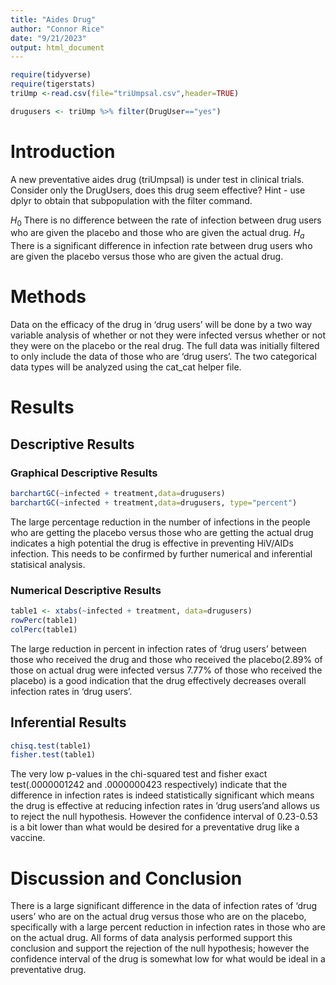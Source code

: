 ```yaml
---
title: "Aides Drug"
author: "Connor Rice"
date: "9/21/2023"
output: html_document
---
```


```r
require(tidyverse)
require(tigerstats)
triUmp <-read.csv(file="triUmpsal.csv",header=TRUE)

drugusers <- triUmp %>% filter(DrugUser=="yes")
```

# Introduction

<!--In this section you explain what you are trying to show.  Where did the data come from?  What is the research or other question you are trying to answer?.  If you skimp in this section expect to be marked down in your grade. Paint a picture of the project a couple of paragraphs is expected!-->

A new  preventative aides drug (triUmpsal) is under test in clinical trials. Consider only the DrugUsers, does this drug seem effective?  Hint - use dplyr to obtain that subpopulation with the filter command.

$H_0$ There is no difference between the rate of infection between drug users who are given the placebo and those who are given the actual drug.
$H_a$ There is a significant difference in infection rate between drug users who are given the placebo versus those who are given the actual drug.


# Methods

<!--Decide on your methods:  use "variable analysis" or other appropriate descriptors.  Make sure to choose at least one graphical method and at least one numerical method. Discuss what data manipulations may be needed for example subsetting or other binning procedures and what sort of graphical displays and inferential tools will be used!-->

Data on the efficacy of the drug in 'drug users' will be done by a two way variable analysis of whether or not they were infected versus whether or not they were on the placebo or the real drug. The full data was initially filtered to only include the data of those who are 'drug users'. The two categorical data types will be analyzed using the cat_cat helper file.

# Results

<!--Divide this section into two sub-sections:  One for your descriptive  results and one for your inferential results.!-->

## Descriptive Results

### Graphical Descriptive Results

<!--Graphical results here.  Make sure to show your code.  Provide appropriate labels for axes, giving units if possible, and provide a good title for the graph, too.  Use the graphical results to describe the patterns if any that exist in the data as focused toward the research question. Bottom line is to explain the features of the graph that are relevant to conforming or departing to what is expected by your null hypothesis !-->

```r
barchartGC(~infected + treatment,data=drugusers)
barchartGC(~infected + treatment,data=drugusers, type="percent")

```

The large percentage reduction in the number of infections in the people who are getting the placebo versus those who are getting the actual drug indicates a high potential the drug is effective in preventing HiV/AIDs infection. This needs to be confirmed by further numerical and inferential statisical analysis.

### Numerical Descriptive Results

<!--Numerical results go here. Use the numerical results to describe the patterns if any that exist in the data as focused toward the research question!-->

```r
table1 <- xtabs(~infected + treatment, data=drugusers)
rowPerc(table1)
colPerc(table1)
```

The large reduction in percent in infection rates of 'drug users' between those who received the drug and those who received the placebo(2.89% of those on actual drug were infected versus 7.77% of those who received the placebo) is a good indication that the drug effectively decreases overall infection rates in 'drug users'.

## Inferential Results

<!--State hypothesis clearly.  Make sure your discussion of the inferential test covers all the aspects that the test output produces, such as test statistic, p-value etc.  Make a decision about the null hypothesis, explain the assumptions on which the selected test/procedure was based, and why the chosen procedure satisfies the assumptions and is appropriate to answer the research question!-->

```r
chisq.test(table1)
fisher.test(table1)
```

The very low p-values in the chi-squared test and fisher exact test(.0000001242 and .0000000423 respectively) indicate that the difference in infection rates is indeed statistically significant which means the drug is effective at reducing infection rates in 'drug users'and allows us to reject the null hypothesis. However the confidence interval of 0.23-0.53 is a bit lower than what would be desired for a preventative drug like a vaccine.

# Discussion and Conclusion

<!--Discussion and conclusion here.  If you found a relationship be sure to consider whether the relationship occurs because one of the variables causes the other, or whether they perhasps are related for some other reason.  Watch the chapter 6 videos from the GeorgeTown videos collection.!-->

There is a large significant difference in the data of infection rates of 'drug users' who are on the actual drug versus those who are on the placebo, specifically with a large percent reduction in infection rates in those who are on the actual drug. All forms of data analysis performed support this conclusion and support the rejection of the null hypothesis; however the confidence interval of the drug is somewhat low for what would be ideal in a preventative drug.
